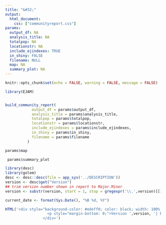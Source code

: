 ```yaml
---
title: "&#32;"
output: 
  html_document:
    css: ["communityreport.css"]
params:
  output_df: NA
  analysis_title: NA
  totalpop: NA
  locationstr: NA
  include_ejindexes: TRUE
  in_shiny: FALSE
  filename: NULL
  map: NA
  summary_plot: NA
---
```




```r
knitr::opts_chunk$set(echo = FALSE, warning = FALSE, message = FALSE)
```

```r
library(EJAM)


build_community_report(
            output_df = params$output_df,
            analysis_title = params$analysis_title,
            totalpop = params$totalpop,
            locationstr = params$locationstr,
            include_ejindexes = params$include_ejindexes,
            in_shiny = params$in_shiny,
            filename = params$filename
          )
```

```r

params$map

```

```r

 params$summary_plot
```



```r
library(desc)
library(golem)
desc <- desc::desc(file = app_sys('../DESCRIPTION'))
version <- desc$get("Version")
## trim version number shown in report to Major.Minor
version <- substr(version, start = 1, stop = gregexpr('\\.',version)[[1]][2]-1)

current_date <- format(Sys.Date(), "%B %d, %Y")

HTML('<div style="background-color: #edeff0; color: black; width: 100%; padding: 10px 20px; text-align: right; margin: 10px 0;">
                   <p style="margin-bottom: 0;">Version ',version, '| Report created on ', current_date, '</p>
                 </div>')
```


